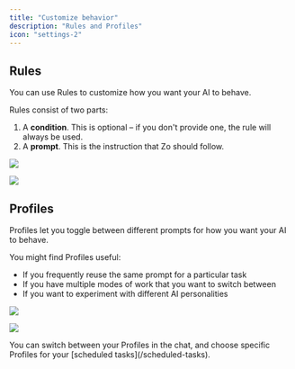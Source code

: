 ```yaml
---
title: "Customize behavior"
description: "Rules and Profiles"
icon: "settings-2"
---
```


## Rules

You can use Rules to customize how you want your AI to behave.

Rules consist of two parts:

1. A **condition**. This is optional – if you don't provide one, the rule will always be used.
2. A **prompt**. This is the instruction that Zo should follow.

<Frame>
  <img
    className="block dark:hidden"
    src="/screenshots/rules-light.png"
  />

  <img
    className="hidden dark:block"
    src="/screenshots/rules-dark.png"
  />
</Frame>

## Profiles

Profiles let you toggle between different prompts for how you want your AI to behave.

You might find Profiles useful:

- If you frequently reuse the same prompt for a particular task
- If you have multiple modes of work that you want to switch between
- If you want to experiment with different AI personalities

<Frame>
  <img
    className="block dark:hidden"
    src="/screenshots/zofile-light.png"
  />

  <img
    className="hidden dark:block"
    src="/screenshots/zofile-dark.png"
  />
</Frame>

<Info>
  You can switch between your Profiles in the chat, and choose specific Profiles for your [scheduled tasks](/scheduled-tasks).
</Info>